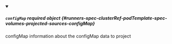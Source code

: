 


<details className="config-field" data-expandable="true" open>
<summary>

##### `configMap` <span className="config-field-required" data-required="false">required</span> <span className="config-field-type">object</span> <span className="config-field-default"></span> <span className="config-field-enum"></span> {#runners-spec-clusterRef-podTemplate-spec-volumes-projected-sources-configMap}

configMap information about the configMap data to project

</summary>

<PartialConfigMapreference />


</details>
